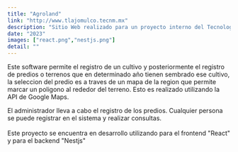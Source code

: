 ---
title: "Agroland"
link: "http://www.tlajomulco.tecnm.mx"
description: "Sitio Web realizado para un proyecto interno del Tecnologico"
date: "2023"
images: ["react.png","nestjs.png"]
detail: ""
---
Este software permite el registro de un cultivo y posteriormente
el registro de predios o terrenos que en determinado año tienen sembrado ese cultivo,
la seleccion del predio es a traves de un mapa de la region que permite marcar un
poligono al rededor del terreno.
Esto es realizado utilizando la API de Google Maps.

El administrador lleva a cabo el registro de los predios.
Cualquier persona se puede registrar en el sistema y realizar consultas.
<br /><br />
Este proyecto se encuentra en desarrollo utilizando para el frontend "React" y para el backend "Nestjs" 